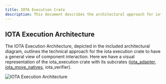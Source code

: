 ```yaml
---
title: IOTA Execution Crate
description: This document describes the architectural approach for iota execution crate.
---
```


## IOTA Execution Architecture

The IOTA Execution Architecture, depicted in the included architectural diagram, outlines the technical approach for the iota execution crate to have a general view of component interaction. 
Here we have a visual representation of the iota_execution crate with its subcrates ([iota_adapter](adapter.mdx), [iota_move_natives](natives.mdx), iota_verifier).

![IOTA Execution Architecture](/img/concepts/execution-architecture/iota-execution.svg)